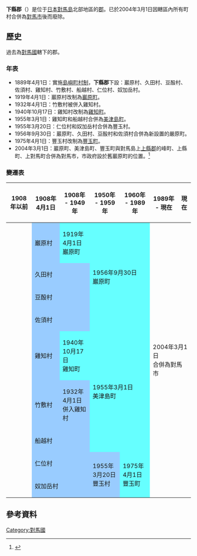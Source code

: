 {{日本郡 (廢除)
| 郡 = 下縣郡
| 日文原名 = 下県郡
| 平假名 =しもあがたぐん
| 羅馬字拼音 = Shimoagata-gun
| 地圖 = 
| 廢除時間 = 2004年3月1日
| 廢除理由 = 無管轄町村
| 廢除時處置 = 
| 現在郡 = 對馬市
| 都道府縣 = 長崎縣
| 編號 = 
| 町 = 3
| 村 = 
| 經度 = 
| 緯度 = 
| 註記 = 
|}}
'''下縣郡'''（{{jpn|j=下県郡|kyu=下縣郡|hg=しもあがたぐん|rm=Shimoagata gun|f=y}}）是位于[[日本|日本]][[對馬島|對馬島]]北部地區的[[郡|郡]]。已於2004年3月1日因轄區內所有町村合併為[[對馬市|對馬市]]後而廢除。

== 歷史 ==
過去為[[對馬國|對馬國]]轄下的郡。

=== 年表 ===
* 1889年4月1日：實施[[島嶼町村制|島嶼町村制]]，'''下縣郡'''下設：巖原村、久田村、豆酘村、佐須村、雞知村、竹敷村、船越村、仁位村、奴加岳村。
* 1919年4月1日：巖原村改制為[[巖原町|巖原町]]。
* 1932年4月1日：竹敷村被併入雞知村。
* 1940年10月17日：雞知村改制為[[雞知町|雞知町]]。
* 1955年3月1日：雞知町和船越村合併為[[美津島町|美津島町]]。
* 1955年3月20日：仁位村和奴加岳村合併為豐玉村。
* 1956年9月30日：巖原町、久田村、豆酘村和佐須村合併為新設置的嚴原町。
* 1975年4月1日：豐玉村改制為[[豐玉町|豐玉町]]。
* 2004年3月1日：巖原町、美津島町、豐玉町與對馬島上[[上縣郡|上縣郡]]的峰町、上縣町、上對馬町合併為對馬市，市政府設於舊巖原町的位置。<ref>{{cite web | language = ja | publisher = 對馬市政府 | title = 對馬市的資料 | url = http://www.city.tsushima.nagasaki.jp/profile/index.html | accessdate = 2009-02-23 | deadurl = yes | archiveurl = https://web.archive.org/web/20090715104056/http://www.city.tsushima.nagasaki.jp/profile/index.html | archivedate = 2009-07-15 }}</ref>

=== 變遷表 ===
{| class="wikitable" style="font-size:x-small"
! 1908年以前
! 1908年4月1日
! 1908年 - 1949年
! 1950年 - 1959年
! 1960年 - 1989年
! 1989年 - 現在
! 現在
|-
|
| style="background-color:#9cf;" | 巖原村
| style="background-color:#6ff;" | 1919年4月1日<br />巖原町
| rowspan=4 colspan=2 style="background-color:#6ff;" | 1956年9月30日<br />巖原町
| rowspan=9 colspan=2 | 2004年3月1日<br />合併為對馬市
|-
|
| colspan=2 style="background-color:#9cf;" | 久田村
|-
|
| colspan=2 style="background-color:#9cf;" | 豆酘村
|-
|
| colspan=2 style="background-color:#9cf;" | 佐須村
|-
|
| style="background-color:#9cf;" | 雞知村
| style="background-color:#6ff;" | 1940年10月17日<br />雞知町
| rowspan=3 colspan=2 style="background-color:#6ff;" | 1955年3月1日<br />美津島町
|-
|
| style="background-color:#9cf;" | 竹敷村
| style="background-color:#9cf;" | 1932年4月1日<br />併入雞知村
|-
|
| colspan=2 style="background-color:#9cf;" | 船越村
|-
|
| colspan=2 style="background-color:#9cf;" | 仁位村
| rowspan=2 style="background-color:#9cf;" | 1955年3月20日<br />豐玉村
| rowspan=2 style="background-color:#6ff;" | 1975年4月1日<br />豐玉町
|-
|
| colspan=2 style="background-color:#9cf;" | 奴加岳村
|}

== 參考資料 ==
{{reflist}}

{{對馬國的郡}}

[[Category:對馬國|Category:對馬國]]